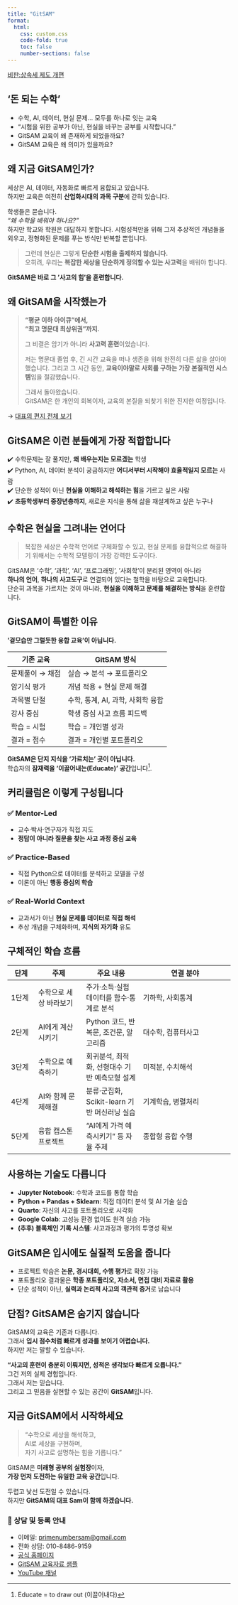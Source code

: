 ```yaml
---
title: "GitSAM"
format:
  html:
    css: custom.css
    code-fold: true
    toc: false
    number-sections: false
---
```


[비판:상속세 제도 개편](https://www.gitsam.com/1b8d716ee0de805dab82e3d4536604bb?pvs=4)


## '돈 되는 수학'

- 수학, AI, 데이터, 현실 문제… 모두를 하나로 잇는 교육  
- “시험을 위한 공부가 아닌, 현실을 바꾸는 공부를 시작합니다.”
- GitSAM 교육이 왜 존재하게 되었을까요? 
- GitSAM 교육은 왜 의미가 있을까요? 


## 왜 지금 GitSAM인가?

세상은 AI, 데이터, 자동화로 빠르게 융합되고 있습니다.  
하지만 교육은 여전히 **산업화시대의 과목 구분**에 갇혀 있습니다.

학생들은 묻습니다.  
_“왜 수학을 배워야 하나요?”_  
하지만 학교와 학원은 대답하지 못합니다. 
시험성적만을 위해 그저 추상적인 개념들을 외우고, 정형화된 문제를 푸는 방식만 반복할 뿐입니다.

> 그런데 현실은 그렇게 **단순한 시험을 출제하지 않습니다.**  
> 오히려, 우리는 **복잡한 세상을 단순하게 정의할 수 있는 사고력**을 배워야 합니다.

**GitSAM은 바로 그 ‘사고의 힘’을 훈련합니다.**


## 왜 GitSAM을 시작했는가

> **“평균 이하 아이큐”에서,  
> “최고 명문대 최상위권”까지.**  
>  
> 그 비결은 암기가 아니라 
> **사고력 훈련**이었습니다.  
>  
> 저는 명문대 졸업 후, 긴 시간 교육을 떠나 생존을 위해 완전히 다른 삶을 살아야 했습니다. 그리고 그 시간 동안, **교육이야말로 사회를 구하는 가장 본질적인 시스템**임을 절감했습니다.  
>  
> 그래서 돌아왔습니다.  
> GitSAM은 한 개인의 회복이자, 교육의 본질을 되찾기 위한 진지한 여정입니다.

→ [대표의 편지 전체 보기](about.qmd)


## GitSAM은 이런 분들에게 가장 적합합니다

✔️ 수학문제는 잘 풀지만, **왜 배우는지는 모르겠는** 학생  
✔️ Python, AI, 데이터 분석이 궁금하지만 **어디서부터 시작해야 효율적일지 모르는** 사람  
✔️ 단순한 성적이 아닌 **현실을 이해하고 해석하는 힘**을 기르고 싶은 사람  
✔️ **초등학생부터 중장년층까지**, 새로운 지식을 통해 삶을 재설계하고 싶은 누구나


## 수학은 현실을 그려내는 언어다

> 복잡한 세상은 수학적 언어로 구체화할 수 있고, 현실 문제를 융합적으로 해결하기 위해서는 수학적 모델링이 가장 강력한 도구이다.

GitSAM은 ‘수학’, ‘과학’, ‘AI’, ‘프로그래밍’, ‘사회학’이 분리된 영역이 아니라  
**하나의 언어**, **하나의 사고도구**로 연결되어 있다는 철학을 바탕으로 교육합니다.  
단순히 과목을 가르치는 것이 아니라, **현실을 이해하고 문제를 해결하는 방식**을 훈련합니다.


## GitSAM이 특별한 이유  
**'겉모습만 그럴듯한 융합 교육'이 아닙니다.**

| 기존 교육 | GitSAM 방식 |
|------------------|--------------|
| 문제풀이 → 채점 | 실습 → 분석 → 포트폴리오 |
| 암기식 평가 | 개념 적용 + 현실 문제 해결 |
| 과목별 단절 | 수학, 통계, AI, 과학, 사회학 융합 |
| 강사 중심 | 학생 중심 사고 흐름 피드백 |
| 학습 = 시험 | 학습 = 개인별 성과 |
| 결과 = 점수 | 결과 = 개인별 포트폴리오 |

**GitSAM은 단지 지식을 '가르치는' 곳이 아닙니다.**  
학습자의 **잠재력을 '이끌어내는(Educate)' 공간**입니다[^1].

[^1]: Educate = to draw out (이끌어내다)


## 커리큘럼은 이렇게 구성됩니다

### ✅ Mentor-Led  
- 교수·박사·연구자가 직접 지도  
- **정답이 아니라 질문을 찾는 사고 과정 중심 교육**

### ✅ Practice-Based  
- 직접 Python으로 데이터를 분석하고 모델을 구성  
- 이론이 아닌 **행동 중심의 학습**

### ✅ Real-World Context  
- 교과서가 아닌 **현실 문제를 데이터로 직접 해석**  
- 추상 개념을 구체화하며, **지식의 자기화** 유도


## 구체적인 학습 흐름

::: {.responsive-table}

| 단계 | 주제 | 주요 내용 | 연결 분야 |
|------|----------|------------|-------------------|
| 1단계 | 수학으로 세상 바라보기 | 주가·소득·실험 데이터를 함수·통계로 분석 | 기하학, 사회통계 |
| 2단계 | AI에게 계산 시키기 | Python 코드, 반복문, 조건문, 알고리즘 | 대수학, 컴퓨터사고 |
| 3단계 | 수학으로 예측하기 | 회귀분석, 최적화, 선형대수 기반 예측모형 설계 | 미적분, 수치해석 |
| 4단계 | AI와 함께 문제해결 | 분류·군집화, Scikit-learn 기반 머신러닝 실습 | 기계학습, 병렬처리 |
| 5단계 | 융합 캡스톤 프로젝트 | “AI에게 가격 예측시키기” 등 자율 주제 | 종합형 융합 수행 |

:::


## 사용하는 기술도 다릅니다

- **Jupyter Notebook**: 수학과 코드를 통합 학습  
- **Python + Pandas + Sklearn**: 직접 데이터 분석 및 AI 기술 실습  
- **Quarto**: 자신의 사고를 포트폴리오로 시각화  
- **Google Colab**: 고성능 환경 없이도 원격 실습 가능  
- **(추후) 블록체인 기록 시스템**: 사고과정과 평가의 투명성 확보


## GitSAM은 입시에도 실질적 도움을 줍니다

- 프로젝트 학습은 **논문, 경시대회, 수행 평가**로 확장 가능  
- 포트폴리오 결과물은 **학종 포트폴리오, 자소서, 면접 대비 자료로 활용**  
- 단순 성적이 아닌, **실력과 논리적 사고의 객관적 증거**로 남습니다


## 단점? GitSAM은 숨기지 않습니다

GitSAM의 교육은 기존과 다릅니다.  
그래서 **입시 점수처럼 빠르게 성과를 보이기 어렵습니다.**  
하지만 저는 말할 수 있습니다.  

**“사고의 훈련이 충분히 이뤄지면, 성적은 생각보다 빠르게 오릅니다.”**  
그건 저의 실제 경험입니다.  
그래서 저는 믿습니다.  
그리고 그 믿음을 실현할 수 있는 공간이 **GitSAM**입니다.


## 지금 GitSAM에서 시작하세요

> “수학으로 세상을 해석하고,  
>  AI로 세상을 구현하며,  
>  자기 사고로 설명하는 힘을 기릅니다.”  

GitSAM은 **미래형 공부의 실험장**이자,  
**가장 먼저 도전하는 유일한 교육 공간**입니다.  

두렵고 낯선 도전일 수 있습니다.  
하지만 **GitSAM의 대표 Sam이 함께 하겠습니다.**


### 📌 상담 및 등록 안내  
- 이메일: [primenumbersam@gmail.com](mailto:primenumbersam@gmail.com)  
- 전화 상담: 010-8486-9159  
- [공식 홈페이지](https://www.gitsam.com)  
- [GitSAM 교육자료 샘플](https://primenumbersam.github.io/)  
- [YouTube 채널](https://www.youtube.com/@primenumbersam)






